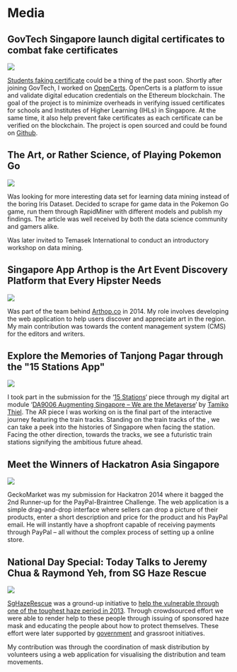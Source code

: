 
Media
===

## GovTech Singapore launch digital certificates to combat fake certificates

<div className="text-center m-4">
  <img src="/static/images/about/media/zao-bao-govtech-opencerts.jpg" className="w-50" />
</div>

[Students faking certificate](https://www.todayonline.com/singapore/law-graduate-fined-s10000-doctoring-nus-degree-certificate-transcript-improve-job) could be a thing of the past soon. Shortly after joining GovTech, I worked on [OpenCerts](https://opencerts.io/). OpenCerts is a platform to issue and validate digital education credentials on the Ethereum blockchain. The goal of the project is to minimize overheads in verifying issued certificates for schools and Institutes of Higher Learning (IHLs) in Singapore. At the same time, it also help prevent fake certificates as each certificate can be verified on the blockchain. The project is open sourced and could be found on [Github](https://github.com/openCerts/).

## The Art, or Rather Science, of Playing Pokemon Go

<div className="text-center m-4">
  <a href="https://www.todayonline.com/tech/art-or-rather-science-playing-pokemon-go">
    <img src="/static/images/about/media/today-data-mining-pokemon-go.png" className="w-50" />
  </a>
</div>

Was looking for more interesting data set for learning data mining instead of the boring Iris Dataset. Decided to scrape for game data in the Pokemon Go game, run them through RapidMiner with different models and publish my findings. The article was well received by both the data science community and gamers alike.

Was later invited to Temasek International to conduct an introductory workshop on data mining.

## Singapore App Arthop is the Art Event Discovery Platform that Every Hipster Needs

<div className="text-center m-4">
  <a href="https://vulcanpost.com/260621/singapore-arthop-art-event-discovery/">
    <img src="/static/images/about/media/Arthop-Raymond-Yeh-Vulcan-Post.png" className="w-50" />
  </a>
</div>

Was part of the team behind [Arthop.co](https://arthop.co) in 2014. My role involves developing the web application to help users discover and appreciate art in the region. My main contribution was towards the content management system (CMS) for the editors and writers.

## Explore the Memories of Tanjong Pagar through the "15 Stations App"

<div className="text-center m-4">
  <a href="https://berita.mediacorp.sg/mobilem/singapore/teroka-kenangan-tanjong/1931298.html">
    <img src="/static/images/about/media/sifa-tanjong-pagar-15-station.png" className="w-50" />
  </a>
</div>

I took part in the submission for the ‘[15 Stations](https://www.behance.net/gallery/26862169/SIFA-2015-15-Stations-the-OPEN)‘ piece through my digital art module ‘[DA9006 Augmenting Singapore – We are the Metaverse](http://www.adm.ntu.edu.sg/Programmes/Undergraduate/UndergraduateProgrammes/Documents/InterdisciplinaryCourses%20-%20DA9006%20(F).pdf)‘ by [Tamiko Thiel](http://www.tamikothiel.com/). The AR piece I was working on is the final part of the interactive journey featuring the train tracks. Standing on the train tracks of the , we can take a peek into the histories of Singapore when facing the station. Facing the other direction, towards the tracks, we see a futuristic train stations signifying the ambitious future ahead.

## Meet the Winners of Hackatron Asia Singapore

<div className="text-center m-4">
  <a href="https://www.techinasia.com/meet-winners-hackatron-asia-singapore-2014">
    <img src="/static/images/about/media/hackatron-2014.png" className="w-50" />
  </a>
</div>

GeckoMarket was my submission for Hackatron 2014 where it bagged the 2nd Runner-up for the PayPal-Braintree Challenge. The web application is a simple drag-and-drop interface where sellers can drop a picture of their products, enter a short description and price for the product and his PayPal email. He will instantly have a shopfront capable of receiving payments through PayPal – all without the complex process of setting up a online store.

## National Day Special: Today Talks to Jeremy Chua & Raymond Yeh, from SG Haze Rescue

<div className="text-center m-4">
  <a href="https://www.todayonline.com/videos/today-talks-jeremy-chua-raymond-yeh-sg-haze-rescue">
    <img src="/static/images/about/media/SgHazeRescue-Raymond-Yeh-TodayOnline.png" className="w-50" />
  </a>
</div>

[SgHazeRescue](https://www.facebook.com/SgHazeRescue/) was a ground-up initiative to [help the vulnerable through one of the toughest haze period in 2013](https://www.straitstimes.com/singapore/haze-update-singaporeans-join-hands-to-help-people-weather-haze). Through crowdsourced effort we were able to render help to these people through issuing of sponsored haze mask and educating the people about how to protect themselves. These effort were later supported by [government](https://www.mindef.gov.sg/oms/imindef/resourcelibrary/cyberpioneer/topics/articles/news/2013/jun/22jun13_news2.html) and grassroot initiatives.

My contribution was through the coordination of mask distribution by volunteers using a web application for visualising the distribution and team movements.
